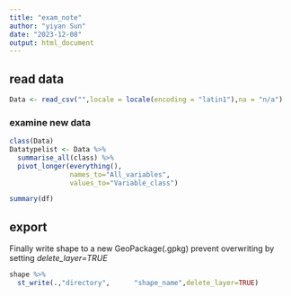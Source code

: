 ```yaml
---
title: "exam_note"
author: "yiyan Sun"
date: "2023-12-08"
output: html_document
---
```

##


## read data
```r
Data <- read_csv("",locale = locale(encoding = "latin1"),na = "n/a")
```
### examine new data
```r
class(Data)
Datatypelist <- Data %>% 
  summarise_all(class) %>%
  pivot_longer(everything(), 
               names_to="All_variables", 
               values_to="Variable_class")

summary(df)
```
## export

Finally write shape to a new GeoPackage(.gpkg) prevent overwriting by setting *delete_layer=TRUE*
```r
shape %>%
  st_write(.,"directory",      "shape_name",delete_layer=TRUE)
```
